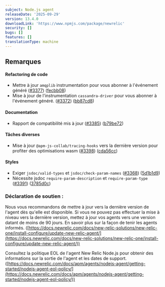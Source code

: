 ```yaml
---
subject: Node.js agent
releaseDate: '2025-09-29'
version: 13.4.0
downloadLink: 'https://www.npmjs.com/package/newrelic'
security: []
bugs: []
features: []
translationType: machine
---
```


## Remarques

#### Refactoring de code

* Mettre à jour `amqplib` instrumentation pour vous abonner à l&apos;événement généré ([#3377](https://github.com/newrelic/node-newrelic/pull/3377)) ([fecbb08](https://github.com/newrelic/node-newrelic/commit/fecbb08d3e3ddc31049aae07537da5d44efaa9e7))
* Mise à jour de l&apos;instrumentation `cassandra-driver` pour vous abonner à l&apos;événement généré. ([#3372](https://github.com/newrelic/node-newrelic/pull/3372)) ([bb87cd8](https://github.com/newrelic/node-newrelic/commit/bb87cd829aacbc66e9caee4f7c494babab742f86))

#### Documentation

* Rapport de compatibilité mis à jour ([#3385](https://github.com/newrelic/node-newrelic/pull/3385)) ([b79be72](https://github.com/newrelic/node-newrelic/commit/b79be723abd29a81c9fa2b635118de44be78c69b))

#### Tâches diverses

* Mise à jour `@apm-js-collab/tracing-hooks` vers la dernière version pour profiter des optimisations wasm ([#3398](https://github.com/newrelic/node-newrelic/pull/3398)) ([cda56cc](https://github.com/newrelic/node-newrelic/commit/cda56cc074c421064150163a02a561e69b23a6cb))

#### Styles

* Exiger `jsdoc/valid-types` et `jsdoc/check-param-names` ([#3368](https://github.com/newrelic/node-newrelic/pull/3368)) ([5d1b1d9](https://github.com/newrelic/node-newrelic/commit/5d1b1d94a82aaeb877a6fe783becbc8aea6582d6))
* Nécessite jsdoc `require-param-description` et `require-param-type` ([#3391](https://github.com/newrelic/node-newrelic/pull/3391)) ([3785d0c](https://github.com/newrelic/node-newrelic/commit/3785d0c06cfcc6ac85e23ad4ad21d357e334207b))

### Déclaration de soutien :

Nous vous recommandons de mettre à jour vers la dernière version de l&apos;agent dès qu&apos;elle est disponible. Si vous ne pouvez pas effectuer la mise à niveau vers la dernière version, mettez à jour vos agents vers une version datant de moins de 90 jours. En savoir plus sur la façon de tenir les agents informés. ([https://docs.newrelic.com/docs/new-relic-solutions/new-relic-one/install-configure/update-new-relic-agent/](https://docs.newrelic.com/docs/new-relic-solutions/new-relic-one/install-configure/update-new-relic-agent/))

Consultez la politique EOL de l&apos;agent New Relic Node.js pour obtenir des informations sur la sortie de l&apos;agent et les dates de support. ([https://docs.newrelic.com/docs/apm/agents/nodejs-agent/getting-started/nodejs-agent-eol-policy/](https://docs.newrelic.com/docs/apm/agents/nodejs-agent/getting-started/nodejs-agent-eol-policy/))